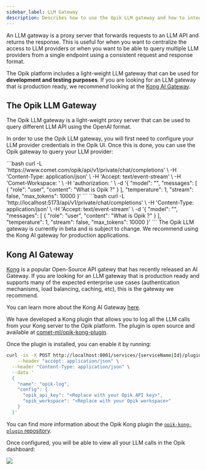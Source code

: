 ```yaml
---
sidebar_label: LLM Gateway
description: Describes how to use the Opik LLM gateway and how to integrate with the Kong AI Gateway
---
```


An LLM gateway is a proxy server that forwards requests to an LLM API and returns the response. This is useful for when you want to centralize the access to LLM providers or when you want to be able to query multiple LLM providers from a single endpoint using a consistent request and response format.

The Opik platform includes a light-weight LLM gateway that can be used for **development and testing purposes**. If you are looking for an LLM gateway that is production ready, we recommend looking at the [Kong AI Gateway](https://docs.konghq.com/gateway/latest/ai-gateway/).

## The Opik LLM Gateway

The Opik LLM gateway is a light-weight proxy server that can be used to query different LLM API using the OpenAI format.

In order to use the Opik LLM gateway, you will first need to configure your LLM provider credentials in the Opik UI. Once this is done, you can use the Opik gateway to query your LLM provider:

<Tabs>
    <Tab value="Opik Cloud" title="Opik Cloud">
    ```bash
    curl -L 'https://www.comet.com/opik/api/v1/private/chat/completions' \
    -H 'Content-Type: application/json' \
    -H 'Accept: text/event-stream' \
    -H 'Comet-Workspace: <OPIK_WORKSPACE>' \
    -H 'authorization: <OPIK_API_KEY>' \
    -d '{
        "model": "<LLM_MODEL>",
        "messages": [
            {
                "role": "user",
                "content": "What is Opik ?"
            }
        ],
        "temperature": 1,
        "stream": false,
        "max_tokens": 10000
    }'
    ```
    </Tab>
        <Tab value="Opik self-hosted" title="Opik self-hosted">
    ```bash
    curl -L 'http://localhost:5173/api/v1/private/chat/completions' \
    -H 'Content-Type: application/json' \
    -H 'Accept: text/event-stream' \
    -d '{
        "model": "<LLM_MODEL>",
        "messages": [
            {
                "role": "user",
                "content": "What is Opik ?"
            }
        ],
        "temperature": 1,
        "stream": false,
        "max_tokens": 10000
    }'
    ```
    </Tab>
</Tabs>

<Warning>
  The Opik LLM gateway is currently in beta and is subject to change. We recommend using the Kong AI gateway for
  production applications.
</Warning>

## Kong AI Gateway

[Kong](https://docs.konghq.com/gateway/latest/) is a popular Open-Source API gatewy that has recently released an AI Gateway.
If you are looking for an LLM gateway that is production ready and supports many of the expected enterprise use cases
(authentication mechanisms, load balancing, caching, etc), this is the gateway we recommend.

You can learn more about the Kong AI Gateway [here](https://docs.konghq.com/gateway/latest/ai-gateway/).

We have developed a Kong plugin that allows you to log all the LLM calls from your Kong server to the Opik platform.
The plugin is open source and available at [comet-ml/opik-kong-plugin](https://github.com/comet-ml/opik-kong-plugin).

Once the plugin is installed, you can enable it by running:

```bash pytest_codeblocks_skip=true
curl -is -X POST http://localhost:8001/services/{serviceName|Id}/plugins \
    --header "accept: application/json" \
  --header "Content-Type: application/json" \
  --data '
  {
    "name": "opik-log",
    "config": {
      "opik_api_key": "<Replace with your Opik API key>",
      "opik_workspace": "<Replace with your Opik workspace>"
    }
  }'
```

You can find more information about the Opik Kong plugin the [`opik-kong-plugin` repository](https://github.com/comet-ml/opik-kong-plugin).

Once configured, you will be able to view all your LLM calls in the Opik dashboard:

<Frame>
  <img src="/img/production/opik-kong-gateway.png" />
</Frame>
